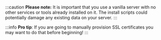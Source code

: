 :::caution
**Please note:** It is important that you use a vanilla server with no other services or tools already installed on it. The install scripts could potentially damage any existing data on your server.
:::

:::info
**Pro tip**: If you are going to manually provision SSL certificates you may want to do that before beginning!
:::